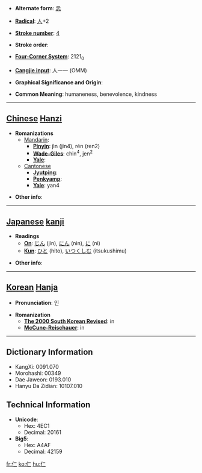 * '''Alternate form''': [[忈]]

* '''[[Wiktionary:Chinese radical index| Radical]]''': [[Wiktionary:Chinese radical index 人|人]]+2

* '''[[Wiktionary:Chinese total strokes index|Stroke number]]''': [[Wiktionary:Chinese total strokes index 4|4]]

* '''Stroke order''': 

* '''[[Wiktionary:Chinese four corner index|Four-Corner System]]''': 2121<sub>0</sub>

* '''[[Wiktionary:Chinese Cangjie index|Cangjie input]]''': 人一一 (OMM)

* '''Graphical Significance and Origin''': 

* '''Common Meaning''': humaneness, benevolence, kindness

----

== [[Chinese]] [[Hanzi]] ==

* '''Romanizations'''
** [[Mandarin]]:
*** '''[[Pinyin]]''': jìn (jin4), rén (ren2)
*** '''[[Wade-Giles]]''': chin<sup>4</sup>, jen<sup>2</sup>
*** '''[[Yale]]''': 
**[[Cantonese]]
***'''[[Jyutping]]''':
***'''[[Penkyamp]]''': 
***'''[[Yale]]''': yan4

* '''Other info''': 

----

== [[Japanese]] [[kanji]] ==

* '''Readings'''
** '''[[On]]''': [[じん]] (jin), [[にん]] (nin), [[に]] (ni)
** '''[[Kun]]''': [[ひと]] (hito), [[いつくしむ]] (itsukushimu)

* '''Other info''':  

----

== [[Korean]] [[Hanja]] ==

* '''Pronunciation''': 인

* '''Romanization'''
** '''[[The 2000 South Korean Revised Romanization|The 2000 South Korean Revised]]''': in
** '''[[McCune-Reischauer]]''': in

----

== Dictionary Information ==

* KangXi: 0091.070
* Morohashi: 00349
* Dae Jaweon: 0193.010
* Hanyu Da Zidian: 10107.010

== Technical Information ==

* '''Unicode''':
** Hex: 4EC1
** Decimal: 20161
* '''Big5''':
** Hex: A4AF
** Decimal: 42159

[[fr:仁]]
[[ko:仁]]
[[hu:仁]]